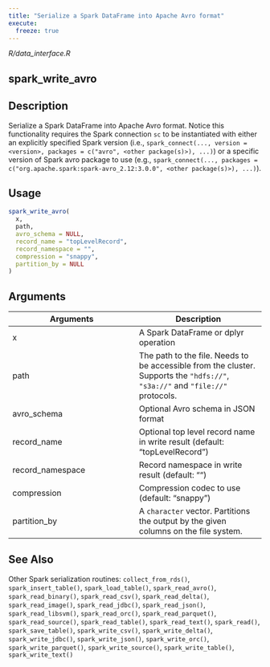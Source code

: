 ```yaml
---
title: "Serialize a Spark DataFrame into Apache Avro format"
execute:
  freeze: true
---
```


*R/data_interface.R*

## spark_write_avro

## Description
Serialize a Spark DataFrame into Apache Avro format. Notice this functionality requires the Spark connection `sc` to be instantiated with either an explicitly specified Spark version (i.e., `spark_connect(..., version = <version>, packages = c("avro", <other package(s)>), ...)`) or a specific version of Spark avro package to use (e.g., `spark_connect(..., packages = c("org.apache.spark:spark-avro_2.12:3.0.0", <other package(s)>), ...)`). 


## Usage
```r
spark_write_avro( 
  x, 
  path, 
  avro_schema = NULL, 
  record_name = "topLevelRecord", 
  record_namespace = "", 
  compression = "snappy", 
  partition_by = NULL 
) 
```

## Arguments
|Arguments|Description|
|---|---|
| x | A Spark DataFrame or dplyr operation |
| path | The path to the file. Needs to be accessible from the cluster. Supports the `"hdfs://"`, `"s3a://"` and `"file://"` protocols. |
| avro_schema | Optional Avro schema in JSON format |
| record_name | Optional top level record name in write result (default: "topLevelRecord") |
| record_namespace | Record namespace in write result (default: "") |
| compression | Compression codec to use (default: "snappy") |
| partition_by | A `character` vector. Partitions the output by the given columns on the file system. |






## See Also
Other Spark serialization routines:  `collect_from_rds()`, `spark_insert_table()`, `spark_load_table()`, `spark_read_avro()`, `spark_read_binary()`, `spark_read_csv()`, `spark_read_delta()`, `spark_read_image()`, `spark_read_jdbc()`, `spark_read_json()`, `spark_read_libsvm()`, `spark_read_orc()`, `spark_read_parquet()`, `spark_read_source()`, `spark_read_table()`, `spark_read_text()`, `spark_read()`, `spark_save_table()`, `spark_write_csv()`, `spark_write_delta()`, `spark_write_jdbc()`, `spark_write_json()`, `spark_write_orc()`, `spark_write_parquet()`, `spark_write_source()`, `spark_write_table()`, `spark_write_text()`

